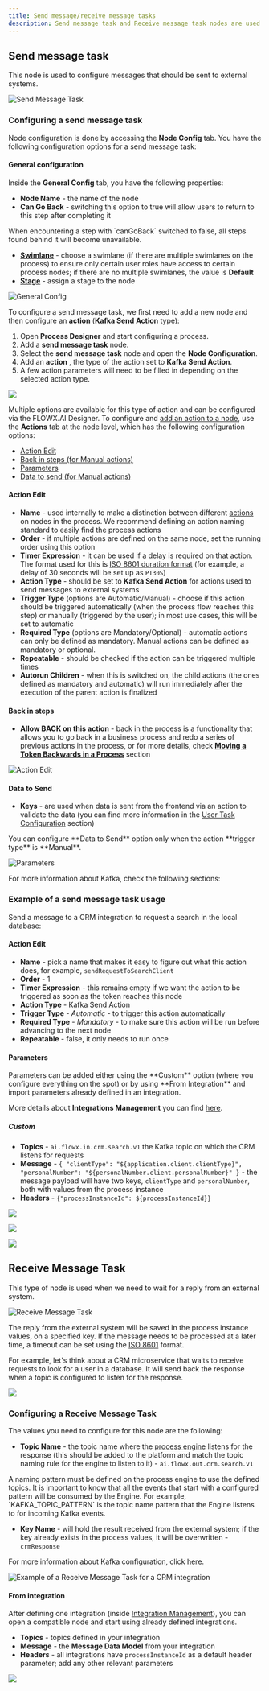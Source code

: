 ```yaml
---
title: Send message/receive message tasks
description: Send message task and Receive message task nodes are used to handle the interaction between a running process and external systems. This is done using [**Kafka**](../../platform-overview/frameworks-and-standards/event-driven-architecture-frameworks/intro-to-kafka-concepts).
---
```


## Send message task

This node is used to configure messages that should be sent to external systems.

<Frame>

![Send Message Task](https://s3.eu-west-1.amazonaws.com/docx.flowx.ai/release34/send-task_node.svg#center)

</Frame>

### Configuring a send message task

Node configuration is done by accessing the **Node Config** tab. You have the following configuration options for a send message task:

#### General configuration

Inside the **General Config** tab, you have the following properties:

* **Node Name** - the name of the node
* **Can Go Back** - switching this option to true will allow users to return to this step after completing it

<Info>
When encountering a step with `canGoBack` switched to false, all steps found behind it will become unavailable.
</Info>

* [**Swimlane**](../../platform-deep-dive/user-roles-management/swimlanes) - choose a swimlane (if there are multiple swimlanes on the process) to ensure only certain user roles have access to certain process nodes; if there are no multiple swimlanes, the value is **Default**
* [**Stage**](../../platform-deep-dive/plugins/custom-plugins/task-management/using-stages) - assign a stage to the node


<Frame>

![General Config](https://s3.eu-west-1.amazonaws.com/docx.flowx.ai/building-blocks/node/message_send_task_action.png)

</Frame>

To configure a send message task, we first need to add a new node and then configure an **action** (**Kafka Send Action** type):

<Steps>

1. Open <Tooltip tip ="The process designer is a component of FlowX.Ai Designer that allows users to create and design business processes using process definitions.">**Process Designer** </Tooltip> and start configuring a process.
2. Add a **send message task** node.
3. Select the **send message task** node and open the **Node Configuration**.
4. Add an <Tooltip tip ="Actions in the FLOWX.AI platform are used to define the activity that a node has to handle. They can have various types and are used to specify the communication details for plugins or integrations."> **action** </Tooltip>, the type of the action set to **Kafka Send Action**.
5. A few action parameters will need to be filled in depending on the selected action type.

</Steps>

![](https://s3.eu-west-1.amazonaws.com/docx.flowx.ai/release34/kafka_send_task.gif)

Multiple options are available for this type of action and can be configured via the FLOWX.AI Designer. To configure and [add an action to a node](../../flowx-designer/managing-a-process-flow/adding-an-action-to-a-node), use the **Actions** tab at the node level, which has the following configuration options:

* [Action Edit](#action-edit)
* [Back in steps (for Manual actions)](#back-in-steps)
* [Parameters](#parameters)
* [Data to send (for Manual actions)](#data-to-send)

#### Action Edit

* **Name** - used internally to make a distinction between different [actions](../actions/actions) on nodes in the process. We recommend defining an action naming standard to easily find the process actions
* **Order** - if multiple actions are defined on the same node, set the running order using this option
* **Timer Expression** - it can be used if a delay is required on that action. The format used for this is [ISO 8601 duration format](./timer-events/timer-expressions#iso-8601) (for example, a delay of 30 seconds will be set up as `PT30S`)
* **Action Type** - should be set to **Kafka Send Action** for actions used to send messages to external systems
* **Trigger Type** (options are Automatic/Manual) - choose if this action should be triggered automatically (when the process flow reaches this step) or manually (triggered by the user); in most use cases, this will be set to automatic
* **Required Type** (options are Mandatory/Optional) - automatic actions can only be defined as mandatory. Manual actions can be defined as mandatory or optional.
* **Repeatable** - should be checked if the action can be triggered multiple times
* **Autorun Children** - when this is switched on, the child actions (the ones defined as mandatory and automatic) will run immediately after the execution of the parent action is finalized

#### Back in steps

* **Allow BACK on this action** - back in the process is a functionality that allows you to go back in a business process and redo a series of previous actions in the process, or for more details, check [**Moving a Token Backwards in a Process**](../../flowx-designer/managing-a-process-flow/moving-a-token-backwards-in-a-process) section

<Frame>

![Action Edit](https://s3.eu-west-1.amazonaws.com/docx.flowx.ai/building-blocks/node/message_send_action_edit.png)

</Frame>

#### Data to Send

* **Keys** - are used when data is sent from the frontend via an action to validate the data (you can find more information in the [User Task Configuration](./user-task-node) section)

<Warning>
You can configure **Data to Send** option only when the action **trigger type** is **Manual**.
</Warning>

<Frame>

![Parameters](https://s3.eu-west-1.amazonaws.com/docx.flowx.ai/building-blocks/node/parameters_message_send.gif)

</Frame>

For more information about Kafka, check the following sections:

<Card title="Intro to Kafka" href ="/4.0/docs/platform-overview/frameworks-and-standards/event-driven-architecture-frameworks/intro-to-kafka-concepts" icon = "link">
</Card>

<Card title ="Kafka documentation" href="https://kafka.apache.org/documentation/" icon ="link">
</Card>

### Example of a send message task usage

Send a message to a CRM integration to request a search in the local database:

#### Action Edit

* **Name** - pick a name that makes it easy to figure out what this action does, for example, `sendRequestToSearchClient`
* **Order** - 1
* **Timer Expression** - this remains empty if we want the action to be triggered as soon as the token reaches this node
* **Action Type** - Kafka Send Action
* **Trigger Type** - _Automatic_ - to trigger this action automatically
* **Required Type** - _Mandatory_ - to make sure this action will be run before advancing to the next node
* **Repeatable** - false, it only needs to run once

#### Parameters

<Info>
Parameters can be added either using the **Custom** option (where you configure everything on the spot) or by using **From Integration** and import parameters already defined in an integration.

More details about **Integrations Management** you can find [here](../../platform-deep-dive/core-extensions/integration-management/integration-management-overview).
</Info>

##### Custom

* **Topics** - `ai.flowx.in.crm.search.v1` the Kafka topic on which the CRM listens for requests
* **Message** - `{ "clientType": "${application.client.clientType}", "personalNumber": "${personalNumber.client.personalNumber}" }` - the message payload will have two keys, `clientType` and `personalNumber`, both with values from the process instance
* **Headers** - `{"processInstanceId": ${processInstanceId}}`

![](https://s3.eu-west-1.amazonaws.com/docx.flowx.ai/building-blocks/node/message_send_param1.png)

![](https://s3.eu-west-1.amazonaws.com/docx.flowx.ai/building-blocks/node/message_send_param2.png)

![](https://s3.eu-west-1.amazonaws.com/docx.flowx.ai/building-blocks/node/message_send_param3.png)

## Receive Message Task

This type of node is used when we need to wait for a reply from an external system.

<Frame>

![Receive Message Task](https://s3.eu-west-1.amazonaws.com/docx.flowx.ai/release34/receive-task%20_node.svg#center)

</Frame>

The reply from the external system will be saved in the process instance values, on a specified key. If the message needs to be processed at a later time, a timeout can be set using the [ISO 8601](./timer-events/timer-expressions) format.

For example, let's think about a CRM microservice that waits to receive requests to look for a user in a database. It will send back the response when a topic is configured to listen for the response.

![](https://s3.eu-west-1.amazonaws.com/docx.flowx.ai/release34/kafka_receive_message.png)

### Configuring a Receive Message Task

The values you need to configure for this node are the following:

* **Topic Name** - the topic name where the [process engine](../../platform-deep-dive/core-components/flowx-engine) listens for the response (this should be added to the platform and match the topic naming rule for the engine to listen to it) - `ai.flowx.out.crm.search.v1`

<Warning>
A naming pattern must be defined on the process engine to use the defined topics. It is important to know that all the events that start with a configured pattern will be consumed by the Engine. For example, `KAFKA_TOPIC_PATTERN` is the topic name pattern that the Engine listens to for incoming Kafka events.
</Warning>

* **Key Name** - will hold the result received from the external system; if the key already exists in the process values, it will be overwritten - `crmResponse`

For more information about Kafka configuration, click [here](../../../setup-guides/flowx-engine-setup-guide/engine-setup#configuring-kafka).


![Example of a Receive Message Task for a CRM integration](https://s3.eu-west-1.amazonaws.com/docx.flowx.ai/release34/message_receive_kafka_ex.png)


#### From integration

After defining one integration (inside [Integration Management](../../platform-deep-dive/core-extensions/integration-management/)), you can open a compatible node and start using already defined integrations.

* **Topics** - topics defined in your integration 
* **Message** - the **Message Data Model** from your integration
* **Headers** - all integrations have `processInstanceId` as a default header parameter; add any other relevant parameters


![](https://s3.eu-west-1.amazonaws.com/docx.flowx.ai/building-blocks/node/message_send_from_integr.gif)